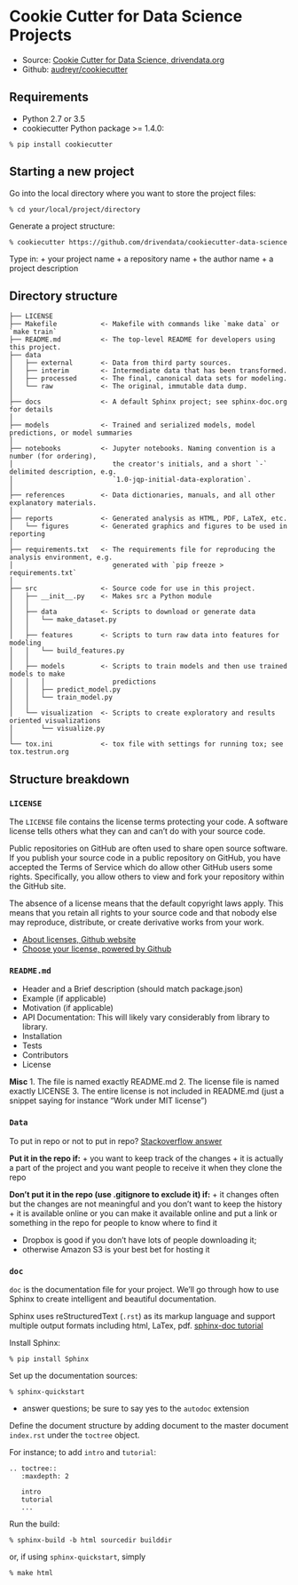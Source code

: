 # Cookie Cutter for Data Science Projects

* Source: [Cookie Cutter for Data Science, drivendata.org](http://drivendata.github.io/cookiecutter-data-science/)
* Github: [audreyr/cookiecutter](https://github.com/audreyr/cookiecutter)

## Requirements

+ Python 2.7 or 3.5
+ cookiecutter Python package >= 1.4.0:
```
% pip install cookiecutter
```

## Starting a new project

Go into the local directory where you want to store the project files:
```
% cd your/local/project/directory
```
Generate a project structure:
```
% cookiecutter https://github.com/drivendata/cookiecutter-data-science
```
Type in:
 + your project name
 + a repository name
 + the author name
 + a project description
 

## Directory structure

```
├── LICENSE
├── Makefile           <- Makefile with commands like `make data` or `make train`
├── README.md          <- The top-level README for developers using this project.
├── data
│   ├── external       <- Data from third party sources.
│   ├── interim        <- Intermediate data that has been transformed.
│   ├── processed      <- The final, canonical data sets for modeling.
│   └── raw            <- The original, immutable data dump.
│
├── docs               <- A default Sphinx project; see sphinx-doc.org for details
│
├── models             <- Trained and serialized models, model predictions, or model summaries
│
├── notebooks          <- Jupyter notebooks. Naming convention is a number (for ordering),
│                         the creator's initials, and a short `-` delimited description, e.g.
│                         `1.0-jqp-initial-data-exploration`.
│
├── references         <- Data dictionaries, manuals, and all other explanatory materials.
│
├── reports            <- Generated analysis as HTML, PDF, LaTeX, etc.
│   └── figures        <- Generated graphics and figures to be used in reporting
│
├── requirements.txt   <- The requirements file for reproducing the analysis environment, e.g.
│                         generated with `pip freeze > requirements.txt`
│
├── src                <- Source code for use in this project.
│   ├── __init__.py    <- Makes src a Python module
│   │
│   ├── data           <- Scripts to download or generate data
│   │   └── make_dataset.py
│   │
│   ├── features       <- Scripts to turn raw data into features for modeling
│   │   └── build_features.py
│   │
│   ├── models         <- Scripts to train models and then use trained models to make
│   │   │                 predictions
│   │   ├── predict_model.py
│   │   └── train_model.py
│   │
│   └── visualization  <- Scripts to create exploratory and results oriented visualizations
│       └── visualize.py
│
└── tox.ini            <- tox file with settings for running tox; see tox.testrun.org

```


## Structure breakdown

### `LICENSE`

The `LICENSE` file contains the license terms protecting your code.
A software license tells others what they can and can't do with your source code.

Public repositories on GitHub are often used to share open source software.
If you publish your source code in a public repository on GitHub, you have accepted the Terms of Service which do allow other GitHub users some rights. Specifically, you allow others to view and fork your repository within the GitHub site.

The absence of a license means that the default copyright laws apply. This means that you retain all rights to your source code and that nobody else may reproduce, distribute, or create derivative works from your work.


+ [About licenses, Github website](https://help.github.com/articles/open-source-licensing/)
+ [Choose your license, powered by Github](http://choosealicense.com/)


### `README.md`

+ Header and a Brief description (should match package.json)
+ Example (if applicable)
+ Motivation (if applicable)
+ API Documentation: This will likely vary considerably from library to library.
+ Installation
+ Tests
+ Contributors
+ License


**Misc**
1. The file is named exactly README.md
2. The license file is named exactly LICENSE
3. The entire license is not included in README.md (just a snippet saying for instance "Work under MIT license")


### `Data`

To put in repo or not to put in repo? [Stackoverflow answer](http://stackoverflow.com/questions/13115058/how-to-manage-large-data-files-with-github)

**Put it in the repo if:**
+ you want to keep track of the changes
+ it is actually a part of the project and you want people to receive it when they clone the repo

**Don't put it in the repo (use .gitignore to exclude it) if:**
+ it changes often but the changes are not meaningful and you don't want to keep the history
+ it is available online or you can make it available online and put a link or something in the repo for people to know where to find it

* Dropbox is good if you don't have lots of people downloading it;
* otherwise Amazon S3 is your best bet for hosting it


### `doc`

`doc` is the documentation file for your project.
We'll go through how to use Sphinx to create intelligent and beautiful documentation.

Sphinx uses reStructuredText (`.rst`) as its markup language and support multiple output formats including html, LaTex, pdf. [sphinx-doc tutorial](http://www.sphinx-doc.org/en/stable/tutorial.html)

Install Sphinx:
```
% pip install Sphinx
```
Set up the documentation sources:
```
% sphinx-quickstart
```
+ answer questions; be sure to say yes to the `autodoc` extension

Define the document structure by adding document to the master document `index.rst` under the `toctree` object.

For instance; to add `intro` and `tutorial`:
```
.. toctree::
   :maxdepth: 2

   intro
   tutorial
   ...

```
Run the build:
```
% sphinx-build -b html sourcedir builddir
```
or, if using `sphinx-quickstart`, simply 
```
% make html
```
